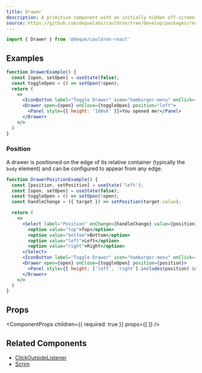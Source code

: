```yaml
---
title: Drawer
description: A primitive component with an initially hidden off-screen container to provide quick access to additional content or information.
source: https://github.com/dequelabs/cauldron/tree/develop/packages/react/src/components/Drawer/index.tsx
---
```



```js
import { Drawer } from '@deque/cauldron-react'
```

## Examples

```jsx example
function DrawerExample() {
  const [open, setOpen] = useState(false);
  const toggleOpen = () => setOpen(!open);
  return (
    <>
      <IconButton label="Toggle Drawer" icon="hamburger-menu" onClick={toggleOpen} />
      <Drawer open={open} onClose={toggleOpen} position="left">
        <Panel style={{ height: '100vh' }}>You opened me!</Panel>
      </Drawer>
    </>
  )
}
```

### Position

A drawer is positioned on the edge of its relative container (typically the `body` element) and can be configured to appear from any edge.

```jsx example
function DrawerPositionExample() {
  const [position, setPosition] = useState('left');
  const [open, setOpen] = useState(false);
  const toggleOpen = () => setOpen(!open);
  const handleChange = ({ target }) => setPosition(target.value);

  return (
    <>
      <Select label="Position" onChange={handleChange} value={position}>
        <option value="top">Top</option>
        <option value="bottom">Bottom</option>
        <option value="left">Left</option>
        <option value="right">Right</option>
      </Select>
      <IconButton label="Toggle Drawer" icon="hamburger-menu" onClick={toggleOpen} />
      <Drawer open={open} onClose={toggleOpen} position={position}>
        <Panel style={{ height: ['left', 'right'].includes(position) && '100vh', width: ['top', 'bottom'].includes(position) && '100vw' }}>You opened me!</Panel>
      </Drawer>
    </>
  )
}
```

## Props

<ComponentProps
  children={{
    required: true
  }}
  props={[  ]}
/>

## Related Components

- [ClickOutsideListener](./ClickOutsideListener)
- [Scrim](./Scrim)